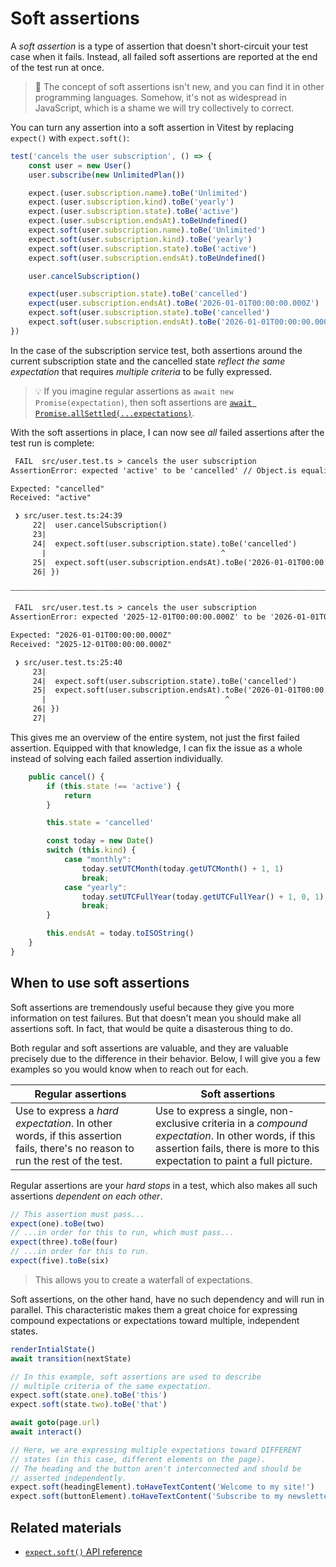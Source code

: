 # Soft assertions

A _soft assertion_ is a type of assertion that doesn't short-circuit your test case when it fails. Instead, all failed soft assertions are reported at the end of the test run at once.

> 🦉 The concept of soft assertions isn't new, and you can find it in other programming languages. Somehow, it's not as widespread in JavaScript, which is a shame we will try collectively to correct.

You can turn any assertion into a soft assertion in Vitest by replacing `expect()` with `expect.soft()`:

```ts filename=src/user.test.ts remove=5-8,16-17 add=9-12,18-19
test('cancels the user subscription', () => {
	const user = new User()
	user.subscribe(new UnlimitedPlan())

	expect.(user.subscription.name).toBe('Unlimited')
	expect.(user.subscription.kind).toBe('yearly')
	expect.(user.subscription.state).toBe('active')
	expect.(user.subscription.endsAt).toBeUndefined()
	expect.soft(user.subscription.name).toBe('Unlimited')
	expect.soft(user.subscription.kind).toBe('yearly')
	expect.soft(user.subscription.state).toBe('active')
	expect.soft(user.subscription.endsAt).toBeUndefined()

	user.cancelSubscription()

	expect(user.subscription.state).toBe('cancelled')
	expect(user.subscription.endsAt).toBe('2026-01-01T00:00:00.000Z')
	expect.soft(user.subscription.state).toBe('cancelled')
	expect.soft(user.subscription.endsAt).toBe('2026-01-01T00:00:00.000Z')
})
```

In the case of the subscription service test, both assertions around the current subscription state and the cancelled state _reflect the same expectation_ that requires _multiple criteria_ to be fully expressed.

> 💡 If you imagine regular assertions as `await new Promise(expectation)`, then soft assertions are [`await Promise.allSettled(...expectations)`](https://developer.mozilla.org/en-US/docs/Web/JavaScript/Reference/Global_Objects/Promise/allSettled).

With the soft assertions in place, I can now see _all_ failed assertions after the test run is complete:

```txt nocopy highlight=4-13,20-29
 FAIL  src/user.test.ts > cancels the user subscription
AssertionError: expected 'active' to be 'cancelled' // Object.is equality

Expected: "cancelled"
Received: "active"

 ❯ src/user.test.ts:24:39
     22|  user.cancelSubscription()
     23|
     24|  expect.soft(user.subscription.state).toBe('cancelled')
       |                                       ^
     25|  expect.soft(user.subscription.endsAt).toBe('2026-01-01T00:00:00.000Z')
     26| })

⎯⎯⎯⎯⎯⎯⎯⎯⎯⎯⎯⎯⎯⎯⎯⎯⎯⎯⎯⎯⎯⎯⎯⎯⎯⎯⎯⎯⎯⎯⎯⎯⎯⎯⎯⎯⎯⎯⎯⎯⎯⎯⎯⎯⎯⎯⎯⎯⎯⎯⎯⎯⎯⎯⎯⎯⎯⎯⎯⎯⎯⎯⎯⎯⎯⎯⎯⎯⎯⎯⎯⎯⎯⎯⎯⎯⎯⎯⎯⎯⎯⎯⎯⎯⎯⎯⎯⎯⎯⎯⎯⎯⎯⎯⎯⎯⎯⎯⎯⎯⎯⎯⎯⎯⎯⎯⎯⎯⎯⎯[1/2]⎯

 FAIL  src/user.test.ts > cancels the user subscription
AssertionError: expected '2025-12-01T00:00:00.000Z' to be '2026-01-01T00:00:00.000Z' // Object.is equality

Expected: "2026-01-01T00:00:00.000Z"
Received: "2025-12-01T00:00:00.000Z"

 ❯ src/user.test.ts:25:40
     23|
     24|  expect.soft(user.subscription.state).toBe('cancelled')
     25|  expect.soft(user.subscription.endsAt).toBe('2026-01-01T00:00:00.000Z')
       |                                        ^
     26| })
     27|
```

This gives me an overview of the entire system, not just the first failed assertion. Equipped with that knowledge, I can fix the issue as a whole instead of solving each failed assertion individually.

```ts filename=src/plans.ts add=6,9-16
	public cancel() {
		if (this.state !== 'active') {
			return
		}

		this.state = 'cancelled'

		const today = new Date()
		switch (this.kind) {
			case "monthly":
				today.setUTCMonth(today.getUTCMonth() + 1, 1)
				break;
			case "yearly":
				today.setUTCFullYear(today.getUTCFullYear() + 1, 0, 1)
				break;
		}

		this.endsAt = today.toISOString()
	}
}
```

## When to use soft assertions

Soft assertions are tremendously useful because they give you more information on test failures. But that doesn't mean you should make all assertions soft. In fact, that would be quite a disasterous thing to do.

Both regular and soft assertions are valuable, and they are valuable precisely due to the difference in their behavior. Below, I will give you a few examples so you would know when to reach out for each.

| Regular assertions                                                                                                           | Soft assertions                                                                                                                                                                  |
| ---------------------------------------------------------------------------------------------------------------------------- | -------------------------------------------------------------------------------------------------------------------------------------------------------------------------------- |
| Use to express a _hard expectation_. In other words, if this assertion fails, there's no reason to run the rest of the test. | Use to express a single, non-exclusive criteria in a _compound expectation_. In other words, if this assertion fails, there is more to this expectation to paint a full picture. |

Regular assertions are your _hard stops_ in a test, which also makes all such assertions _dependent on each other_.

```ts nonumber nocopy
// This assertion must pass...
expect(one).toBe(two)
// ...in order for this to run, which must pass...
expect(three).toBe(four)
// ...in order for this to run.
expect(five).toBe(six)
```

> This allows you to create a waterfall of expectations.

Soft assertions, on the other hand, have no such dependency and will run in parallel. This characteristic makes them a great choice for expressing compound expectations or expectations toward multiple, independent states.

```ts nonumber nocopy
renderIntialState()
await transition(nextState)

// In this example, soft assertions are used to describe
// multiple criteria of the same expectation.
expect.soft(state.one).toBe('this')
expect.soft(state.two).toBe('that')
```

```ts nonumber nocopy
await goto(page.url)
await interact()

// Here, we are expressing multiple expectations toward DIFFERENT
// states (in this case, different elements on the page).
// The heading and the button aren't interconnected and should be
// asserted independently.
expect.soft(headingElement).toHaveTextContent('Welcome to my site!')
expect.soft(buttonElement).toHaveTextContent('Subscribe to my newsletter')
```

## Related materials

- [`expect.soft()` API reference](https://vitest.dev/api/expect.html#soft)
